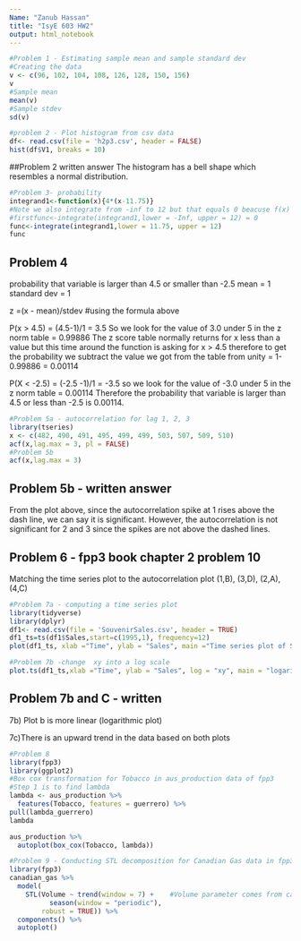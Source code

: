 ```yaml
---
Name: "Zanub Hassan"
title: "IsyE 603 HW2"
output: html_notebook
---
```



```r
#Problem 1 - Estimating sample mean and sample standard dev
#Creating the data
v <- c(96, 102, 104, 108, 126, 128, 150, 156)
v
#Sample mean
mean(v)
#Sample stdev
sd(v)
```
```r
#problem 2 - Plot histogram from csv data
df<- read.csv(file = 'h2p3.csv', header = FALSE)
hist(df$V1, breaks = 10)
```
##Problem 2 written answer
The histogram has a bell shape which resembles a normal distribution.
```r
#Problem 3- probability
integrand1<-function(x){4*(x-11.75)}
#Note we also integrate from -inf to 12 but that equals 0 beacuse f(x) = 0 for anything that is not in the given boundary for f(x)
#firstfunc<-integrate(integrand1,lower = -Inf, upper = 12) = 0
func<-integrate(integrand1,lower = 11.75, upper = 12)
func
```
## Problem 4
probability that variable is larger than 4.5 or smaller than -2.5
mean = 1
standard dev = 1

z =(x - mean)/stdev
#using the formula above

P(x > 4.5) = (4.5-1)/1 = 3.5
So we look for the value of 3.0 under 5 in the z norm table
= 0.99886
The z score table normally returns for x less than a value but this time around the function is asking for x > 4.5 therefore to get the  probability we subtract the value we got from the table from unity
= 1-0.99886 = 0.00114

 P(X < -2.5) = (-2.5 -1)/1 = -3.5
 so we look for the value of -3.0 under 5 in the z norm table
 = 0.00114
  Therefore the probability that variable is larger than 4.5 or less than -2.5 is 0.00114.
  
```r
#Problem 5a - autocorrelation for lag 1, 2, 3
library(tseries)
x <- c(482, 490, 491, 495, 499, 499, 503, 507, 509, 510)
acf(x,lag.max = 3, pl = FALSE)
#Problem 5b
acf(x,lag.max = 3)
```
## Problem  5b - written answer
From the plot above, since the autocorrelation spike at 1 rises above the dash line, we can say it is significant. However, the autocorrelation is not significant for 2 and 3 since the spikes are not above the dashed lines.

## Problem 6 - fpp3 book chapter 2 problem 10
Matching the time series plot to the autocorrelation plot
(1,B),  (3,D), (2,A), (4,C)

```r
#Problem 7a - computing a time series plot
library(tidyverse)
library(dplyr)
df1<- read.csv(file = 'SouvenirSales.csv', header = TRUE)
df1_ts=ts(df1$Sales,start=c(1995,1), frequency=12)
plot(df1_ts, xlab ="Time", ylab = "Sales", main ="Time series plot of Sales vs Time")

#Problem 7b -change  xy into a log scale
plot.ts(df1_ts,xlab ="Time", ylab = "Sales", log = "xy", main = "logarithmic Time series Plot ")


```
## Problem 7b and C - written
7b) Plot b is more linear (logarithmic plot)

7c)There is an upward trend in the data based on both plots
  
```r
#Problem 8
library(fpp3)
library(ggplot2)
#Box cox transformation for Tobacco in aus_production data of fpp3
#Step 1 is to find lambda
lambda <- aus_production %>%
  features(Tobacco, features = guerrero) %>%
pull(lambda_guerrero)
lambda

aus_production %>%
  autoplot(box_cox(Tobacco, lambda)) 
```
```r
#Problem 9 - Conducting STL decomposition for Canadian Gas data in fpp3
library(fpp3)
canadian_gas %>%
  model(
    STL(Volume ~ trend(window = 7) +    #Volume parameter comes from canadian_gas
          season(window = "periodic"),
        robust = TRUE)) %>%
  components() %>%
  autoplot()

```

 

